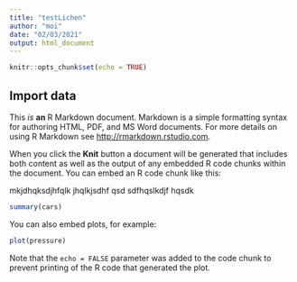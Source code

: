 ```yaml
---
title: "testLichen"
author: "moi"
date: "02/03/2021"
output: html_document
---
```


```r
knitr::opts_chunk$set(echo = TRUE)
```

## Import data

This _is_ __an__ R Markdown document. Markdown is a simple formatting syntax for authoring HTML, PDF, and MS Word documents. For more details on using R Markdown see <http://rmarkdown.rstudio.com>.

When you click the **Knit** button a document will be generated that includes both content as well as the output of any embedded R code chunks within the document. You can embed an R code chunk like this:

mkjdhqksdjhfqlk jhqlkjsdhf qsd sdfhqslkdjf hqsdk

```r
summary(cars)
```



You can also embed plots, for example:

```r
plot(pressure)
```

Note that the `echo = FALSE` parameter was added to the code chunk to prevent printing of the R code that generated the plot.
